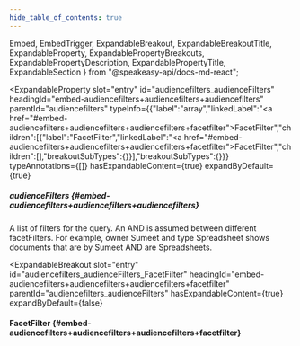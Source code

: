 ```yaml
---
hide_table_of_contents: true
---
```

  Embed,
  EmbedTrigger,
  ExpandableBreakout,
  ExpandableBreakoutTitle,
  ExpandableProperty,
  ExpandablePropertyBreakouts,
  ExpandablePropertyDescription,
  ExpandablePropertyTitle,
  ExpandableSection
} from "@speakeasy-api/docs-md-react";

<ExpandableSection>

<ExpandableProperty
  slot="entry"
  id="audiencefilters_audienceFilters"
  headingId="embed-audiencefilters+audiencefilters+audiencefilters"
  parentId="audiencefilters"
  typeInfo={{"label":"array","linkedLabel":"<a href=\"#embed-audiencefilters+audiencefilters+audiencefilters+facetfilter\">FacetFilter</a>","children":[{"label":"FacetFilter","linkedLabel":"<a href=\"#embed-audiencefilters+audiencefilters+audiencefilters+facetfilter\">FacetFilter</a>","children":[],"breakoutSubTypes":{}}],"breakoutSubTypes":{}}}
  typeAnnotations={[]}
  hasExpandableContent={true}
  expandByDefault={true}
>

<ExpandablePropertyTitle slot="title">

##### audienceFilters \{#embed-audiencefilters+audiencefilters+audiencefilters\}

</ExpandablePropertyTitle>

<ExpandablePropertyDescription slot="description">

A list of filters for the query. An AND is assumed between different facetFilters. For example, owner Sumeet and type Spreadsheet shows documents that are by Sumeet AND are Spreadsheets.

</ExpandablePropertyDescription>

<ExpandablePropertyBreakouts slot="breakouts">

<ExpandableBreakout
  slot="entry"
  id="audiencefilters_audienceFilters_FacetFilter"
  headingId="embed-audiencefilters+audiencefilters+audiencefilters+facetfilter"
  parentId="audiencefilters_audienceFilters"
  hasExpandableContent={true}
  expandByDefault={false}
>

<ExpandableBreakoutTitle slot="title">

#### FacetFilter \{#embed-audiencefilters+audiencefilters+audiencefilters+facetfilter\}

</ExpandableBreakoutTitle>

<Embed slot="embed">

<EmbedTrigger slot="trigger" embedTitle="FacetFilter" triggerText="View FacetFilter details">

<Embedfacetfilter />

</EmbedTrigger>

</Embed>

</ExpandableBreakout>

</ExpandablePropertyBreakouts>

</ExpandableProperty>

</ExpandableSection>